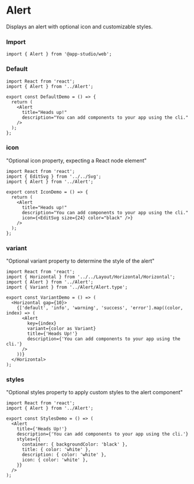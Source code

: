 # Alert

Displays an alert with optional icon and customizable styles.

### **Import**
  ```tsx static
  import { Alert } from '@app-studio/web';
  ```

### **Default**
```tsx
import React from 'react';
import { Alert } from '../Alert';

export const DefaultDemo = () => {
  return (
    <Alert
      title="Heads up!"
      description="You can add components to your app using the cli."
    />
  );
};

```

### **icon**
"Optional icon property, expecting a React node element"

```tsx
import React from 'react';
import { EditSvg } from '../../Svg';
import { Alert } from '../Alert';

export const IconDemo = () => {
  return (
    <Alert
      title="Heads up!"
      description="You can add components to your app using the cli."
      icon={<EditSvg size={24} color="black" />}
    />
  );
};

```

### **variant**
"Optional variant property to determine the style of the alert"

```tsx
import React from 'react';
import { Horizontal } from '../../Layout/Horizontal/Horizontal';
import { Alert } from '../Alert';
import { Variant } from '../Alert/Alert.type';

export const VariantDemo = () => (
  <Horizontal gap={10}>
    {['default', 'info', 'warning', 'success', 'error'].map((color, index) => (
      <Alert
        key={index}
        variant={color as Variant}
        title={'Heads Up!'}
        description={'You can add components to your app using the cli.'}
      />
    ))}
  </Horizontal>
);

```

### **styles**
"Optional styles property to apply custom styles to the alert component"

```tsx
import React from 'react';
import { Alert } from '../Alert';

export const StylesDemo = () => (
  <Alert
    title={'Heads Up!'}
    description={'You can add components to your app using the cli.'}
    styles={{
      container: { backgroundColor: 'black' },
      title: { color: 'white' },
      description: { color: 'white' },
      icon: { color: 'white' },
    }}
  />
);

```

